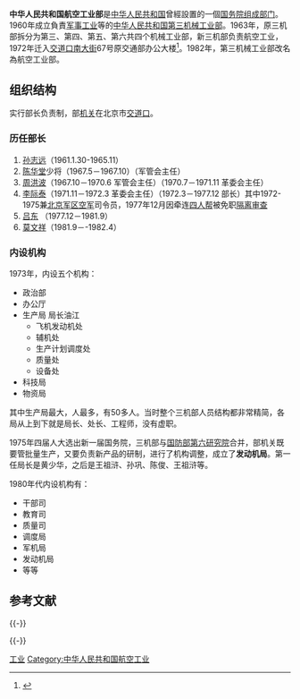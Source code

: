 {{Infobox PRCG
|机构名称=中华人民共和国航空工业部
|标志1=National Emblem of the People's Republic of China.svg
|上级机构=[[中华人民共和国国务院|中华人民共和国国务院]]
|机构类型=[[国务院组成部门|国务院组成部门]]
|行政级别=正部级
|地址1=[[北京市|北京市]][[东城区|东城区]][[交道口南大街|交道口南大街]]67号
|image1=Former headquarters of AVIC at Beibingmasi (20210708111545).jpg
|caption1=原航空工业部大楼，其后继者中航工业亦曾以此为总部
|沿革链接=中华人民共和国国务院机构时间线
|时期1=1960–1963
|机构1=[[中华人民共和国第三机械工业部_(1960–1963)|中华人民共和国第三机械工业部]]
|时期2=1963–1982
|机构2='''中华人民共和国第三机械工业部'''
|时期3=1982–1988
|机构3='''中华人民共和国航空工业部'''
|时期4=1988–1993
|机构4=[[中华人民共和国航空航天工业部|中华人民共和国航空航天工业部]]
|时期5=1993–1999
|机构5=[[中国航空工业总公司|中国航空工业总公司]]
|时期6=1999–2008
|机构6=[[中国航空工业第一集团公司|中国航空工业第一集团公司]]、<br />[[中国航空工业第二集团公司|中国航空工业第二集团公司]]
|时期7=2008–
|机构7=[[中国航空工业集团公司|中国航空工业集团公司]]
|a=[[中华人民共和国航天工业部|中华人民共和国航天工业部]]
}}

'''中华人民共和国航空工业部'''是[[中华人民共和国|中华人民共和国]]曾經設置的一個[[国务院组成部门|国务院组成部门]]。1960年成立負責[[军事工业|军事工业]]等的[[中华人民共和国第三机械工业部_(1960–1963)|中华人民共和国第三机械工业部]]。1963年，原三机部拆分为第三、第四、第五、第六共四个机械工业部，新三机部负责航空工业，1972年迁入[[交道口南大街|交道口南大街]]67号原交通部办公大楼<ref>{{cite web|url=http://www.cannews.com.cn/2021/04/09/99323884.html|title=中国航空工业历程：烽火中，我迈出的第一步|publisher=中国航空新闻网|date=2021-04-09|accessdate=2021-06-04|archive-date=2021-06-05|archive-url=https://web.archive.org/web/20210605013743/http://www.cannews.com.cn/2021/04/09/99323884.html}}</ref>。1982年，第三机械工业部改名為航空工业部。

== 组织结构 ==
实行部长负责制，部[[机关|机关]]在北京市[[交道口|交道口]]。

=== 历任部长 ===
#[[孙志远|孙志远]]（1961.1.30-1965.11）
#[[陈华堂|陈华堂]]少将（1967.5－1967.10）（军管会主任）
#[[周洪波|周洪波]]（1967.10－1970.6 军管会主任）（1970.7－1971.11 革委会主任）
#[[李际泰|李际泰]]（1971.11－1972.3 革委会主任）（1972.3－1977.12 部长）其中1972-1975兼[[北京军区空军|北京军区空军]]司令员，1977年12月因牵连[[四人帮|四人帮]]被免职[[隔离审查|隔离审查]]
#[[吕东|吕东]] （1977.12－1981.9）
#[[莫文祥|莫文祥]]（1981.9－-1982.4）

=== 内设机构 ===
1973年，内设五个机构：
*政治部
*办公厅
*生产局 局长油江
**飞机发动机处
**辅机处
**生产计划调度处
**质量处
**设备处
*科技局
*物资局
其中生产局最大，人最多，有50多人。当时整个三机部人员结构都非常精简，各局从上到下就是局长、处长、工程师，没有虚职。

1975年四届人大选出新一届国务院，三机部与[[国防部第六研究院|国防部第六研究院]]合并，部机关既要管批量生产，又要负责新产品的研制，进行了机构调整，成立了'''发动机局'''。第一任局长是黄少华，之后是王祖浒、孙巩、陈俊、王祖浒等。 

1980年代内设机构有：
*干部司
*教育司
*质量司
*调度局
*军机局
*发动机局
*等等

== 参考文献 ==
{{Reflist|1}}


{{-}}
{{Serial|先前机关|自[[中华人民共和国第三机械工业部_(1960-1963)|第三机械工业部]]独立|{{PRC}}[[中华人民共和国国务院|国务院]]下属部门<br />'''中华人民共和国航空工业部(第三机械工业部)'''<br />1963年3月－1988年4月|后继机关|并入[[中华人民共和国航空航天工业部|中华人民共和国航空航天工业部]]}}


{{-}}
{{第2届国务院|组成部门}}
{{第3届国务院|组成部门}}
{{第4届国务院|组成部门}}
{{第5届国务院|组成部门}}
{{第6届国务院|组成部门}}
{{中国十二大军工集团}}

[[Category:国务院已撤销各部|工业]]
[[Category:中华人民共和国航空工业|Category:中华人民共和国航空工业]]